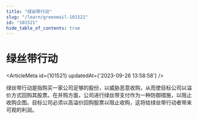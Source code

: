 ```yaml
---
title: "绿丝带行动"
slug: "/learn/greenmail-101521"
id: "101521"
hide_table_of_contents: true
---
```



# 绿丝带行动

<ArticleMeta id={101521} updatedAt={'2023-09-26 13:58:58'} />
<div className='border-solid border-b border-t-0 my-4 border-[var(--ifm-color-gray-300)]' />

绿丝带行动是指购买一家公司足够的股份，以威胁恶意收购，从而使目标公司以溢价方式回购其股票。在并购方面，公司进行绿丝带支付作为一种防御措施，以阻止收购企图。目标公司必须以高溢价回购股票以阻止收购，这将给绿丝带行动者带来可观的利润。
